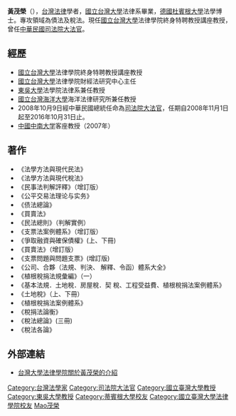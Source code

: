 {{Infobox_officeholder
| name = 黃茂榮
| image name =
| width = 
| now = 司法院大法官
| period =
| office = {{ROC-TWN}}法學家
| term_start = 2008年11月1日
| term_end = 2016年10月31日
| nominator = [[馬英九|馬英九]]
| Sex = 男 
| Native place = 
| date of birth = {{Birth date and age|1944|1|11}}
| party = {{無黨籍}} 
| place of birth = 
| educate = 
* 國立臺灣大學法律學系畢業 
* 國立臺灣大學法律研究所碩士 
* 德國杜賓根大學法學院法學博士
| past = 
* 美國私立華盛頓大學博士後研究員<br><span style="color: blue;">(1974年8月-1975年7月)</span> 
* 法務部民法研究修正委員會委員
* 行政院公平交易委員會委員
* 交通部法規會委員
* 教育部第三屆國家講座
* 國立臺灣大學法律學院法律學系教授
* 國立臺灣大學終身特聘教授、講座教授 
* 司法院大法官<br><span style="color: blue;">(2008年11月1日-2016年10月31日)</span>
}}

'''黃茂榮'''（{{bd|1944年|1月11日}}），[[台灣|台灣]][[法律|法律]]學者，[[國立台灣大學|國立台灣大學]]法律系畢業，[[德國|德國]][[杜賓根大學|杜賓根大學]]法學博士。專攻領域為債法及稅法。現任[[國立台灣大學|國立台灣大學]]法律學院終身特聘教授講座教授，曾任[[中華民國|中華民國]][[司法院大法官|司法院大法官]]。

==經歷==
* [[國立台灣大學|國立台灣大學]]法律學院終身特聘教授講座教授
* [[國立台灣大學|國立台灣大學]]法律學院財經法研究中心主任
* [[東吳大學|東吳大學]]法學院法律系兼任教授
* [[國立台灣海洋大學|國立台灣海洋大學]]海洋法律研究所兼任教授
* 2008年10月9日經中華民國總統任命為[[司法院大法官|司法院大法官]]，任期自2008年11月1日起至2016年10月31日止。
* [[中國|中國]][[中南大学|中南大学]]客座教授（2007年）

==著作==
* 《法學方法與現代民法》
* 《法學方法與現代稅法》
* 《民事法判解評釋》（增訂版）
* 《公平交易法理论与实务》
* 《债法總論》
* 《買賣法》
* 《民法總則》（判解實例）
* 《支票法案例體系》（增訂版）
* 《爭取融資與確保債權》(上、下冊)
* 《買賣法》（增訂版）
* 《支票問題與問題支票》(增訂版) 
* 《公司、合夥（法規、判決、 解釋、令函）體系大全》
* 《植根稅捐法規彙編》（一）
* 《基本法規．土地稅．房屋稅．契 稅、工程受益費、植根稅捐法案例體系》
* 《土地稅》（上、下冊）
* 《植根稅捐法案例體系》
* 《稅捐法論衡》
* 《稅法總論》(三冊)
* 《稅法各論》

==外部連結==
{{Wikisource author}}
*[http://www.law.ntu.edu.tw/main.php?mod=teacher&func=show_teacher&teapro_id=45 台灣大學法律學院關於黃茂榮的介紹]

{{中華民國歷屆司法院大法官列表}}

{{DEFAULTSORT:Huang黃茂榮}}
[[Category:台灣法學家|Category:台灣法學家]]
[[Category:司法院大法官|Category:司法院大法官]]
[[Category:國立臺灣大學教授|Category:國立臺灣大學教授]]
[[Category:東吳大學教授|Category:東吳大學教授]]
[[Category:蒂賓根大學校友|Category:蒂賓根大學校友]]
[[Category:國立臺灣大學法律學院校友|Category:國立臺灣大學法律學院校友]]
[[Category:黃姓|Mao茂榮]]